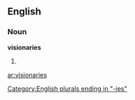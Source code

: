 ==English==

===Noun===
'''visionaries'''

# {{plural of|[[visionary]]}}

[[Category:English plurals ending in "-ies"]]

[[ar:visionaries]]